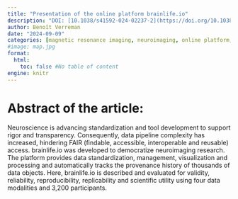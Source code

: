 ```yaml
---
title: "Presentation of the online platform brainlife.io"
description: "DOI: [10.1038/s41592-024-02237-2](https://doi.org/10.1038/s41592-024-02237-2){target='_blank'}"
author: Benoît Verreman
date: "2024-09-09"
categories: [magnetic resonance imaging, neuroimaging, online platform, standardization]
#image: map.jpg
format:
  html:
    toc: false #No table of content
engine: knitr
---
```


# Abstract of the article:

Neuroscience is advancing standardization and tool development to support rigor and transparency. Consequently, data pipeline complexity has increased, hindering FAIR (findable, accessible, interoperable and reusable) access. brainlife.io was developed to democratize neuroimaging research. The platform provides data standardization, management, visualization and processing and automatically tracks the provenance history of thousands of data objects. Here, brainlife.io is described and evaluated for validity, reliability, reproducibility, replicability and scientific utility using four data modalities and 3,200 participants.